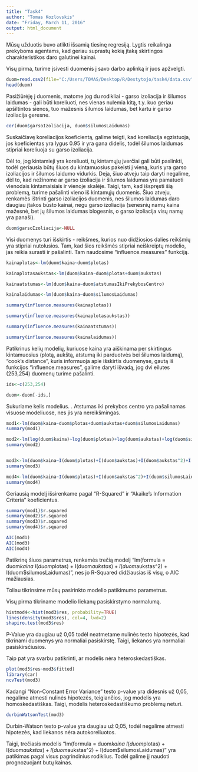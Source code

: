 ```yaml
---
title: "Task4"
author: "Tomas Kozlovskis"
date: "Friday, March 11, 2016"
output: html_document
---
```

Mūsų užduotis buvo atlikti išsamią tiesinę regresiją. Lygtis reikalinga prekyboms agentams, kad geriau suprastų kokią įtaką skirtingos charakteristikos daro galutinei kainai.

Visų pirma, turime įsivesti duomenis į savo darbo aplinką ir juos apžvelgti.

```r
duom=read.csv2(file="C:/Users/TOMAS/Desktop/R/Destytojo/task4/data.csv")
head(duom)
```

Pasižiūrėję į duomenis, matome jog du rodikliai - garso izoliacija ir šilumos laidumas - gali būti koreliuoti, nes vienas nulemia kitą, t.y. kuo geriau apšiltintos sienos, tuo mažesnis šilumos laidumas, bet kartu ir garso izoliacija geresne.

```r
cor(duom$garsoIzoliacija, duom$silumosLaidumas)
```

Suskaičiavę koreliacijos koeficientą, galime teigti, kad koreliacija egzistuoja, jos koeficientas yra lygus 0.95 ir yra gana didelis, todėl šilumos laidumas stipriai koreliuoja su garso izoliacija.

Dėl to, jog kintamieji yra koreliuoti, tų kintamųjų įverčiai gali būti paslinkti, todėl geriausia būtų šiuos du kintamuosius pakeisti į vieną, kuris yra garso izoliacijos ir šilumos laidumo vidurkis.
Deja, šiuo atveju taip daryti negalime, dėl to, kad nežinome ar garso izoliacija ir šilumos laidumas yra pamatuoti vienodais kintamaisiais ir vienoje skalėje. Taigi, tam, kad išspręsti šią problemą, turime pašalinti vieno iš kintamųjų duomenis. Šiuo atveju, renkamės ištrinti garso izoliacijos duomenis, nes šilumos laidumas daro daugiau įtakos būsto kainai, negu garso izoliacija (senesnių namų kaina mažesnė, bet jų šilumos laidumas blogesnis, o garso izoliacija visų namų yra panaši).

```r
duom$garsoIzoliacija<-NULL
```

Visi duomenys turi išskirtis - reikšmes, kurios nuo didžiosios dalies reikšmių yra stipriai nutolusios. Tam, kad šios reikšmės stipriai neiškreiptų modelio, jas reikia surasti ir pašalinti. Tam naudosime "influence.measures" funkciją.

```r
kainaplotas<-lm(duom$kaina~duom$plotas)

kainaplotasaukstas<-lm(duom$kaina~duom$plotas+duom$aukstas)

kainaatstumas<-lm(duom$kaina~duom$atstumasIkiPrekybosCentro)

kainalaidumas<-lm(duom$kaina~duom$silumosLaidumas)

summary(influence.measures(kainaplotas))

summary(influence.measures(kainaplotasaukstas))

summary(influence.measures(kainaatstumas))

summary(influence.measures(kainalaidumas))
```

Patikrinus kelių modelių, kuriuose kaina yra aiškinama per skirtingus kintamuosius (plotą, aukštą, atstumą iki parduotvės bei šilumos laidumą), "cook's distance", kuris informuoja apie išskirtis duomenyse, gautą iš funkcijos "influence.measures", galime daryti išvadą, jog dvi eilutes (253,254) duomenų turime pašalinti.

```r
ids<-c(253,254)

duom<-duom[-ids,]
```


Sukuriame kelis modelius. . Atstumas iki prekybos centro yra pašalinamas visuose modeliuose, nes jis yra nereikšmingas.

```r
mod1<-lm(duom$kaina~duom$plotas+duom$aukstas+duom$silumosLaidumas)
summary(mod1)

mod2<-lm(log(duom$kaina)~log(duom$plotas)+log(duom$aukstas)+log(duom$silumosLaidumas))
summary(mod2)


mod3<-lm(duom$kaina~I(duom$plotas)+I(duom$aukstas)+I(duom$aukstas^2)+I(duom$silumosLaidumas))
summary(mod3)

mod4<-lm(duom$kaina~I(duom$plotas)+I(duom$aukstas^2)+I(duom$silumosLaidumas))
summary(mod4)
```

Geriausią modelį išsirenkame pagal "R-Squared" ir "Akaike's Information Criteria" koeficientus.

```r
summary(mod1)$r.squared
summary(mod2)$r.squared
summary(mod3)$r.squared
summary(mod4)$r.squared

AIC(mod1)
AIC(mod3)
AIC(mod4)
```

Patikrinę šiuos parametrus, renkamės trečią modelį "lm(formula = duom$kaina ~ I(duom$plotas) + I(duom$aukstas) + I(duom$aukstas^2) + I(duom$silumosLaidumas)", nes jo R-Squared didžiausias iš visų, o AIC mažiausias.

Toliau tikrinsime mūsų pasirinkto modelio patikimumo parametrus.

Visų pirma tikriname modelio liekanų pasiskirstymo normalumą.

```r
histmod4<-hist(mod3$res, probability=TRUE)
lines(density(mod3$res), col=4, lwd=2)
shapiro.test(mod3$res)
```

P-Value yra daugiau už 0,05 todėl neatmetame nulinės testo hipotezės, kad tikrinami duomenys yra normaliai pasiskirstę. Taigi, liekanos yra normaliai pasiskirsčiusios.

Taip pat yra svarbu patikrinti, ar modelis nėra heteroskedastiškas.

```r
plot(mod3$res~mod3$fitted)
library(car)
ncvTest(mod3)
```

Kadangi "Non-Constant Error Variance" testo p-value yra didesnis už 0,05, negalime atmesti nulinės hipotezės, teigiančios, jog modelis yra homoskedastiškas. Taigi, modelis heteroskedastiškumo problemų neturi.

```r
durbinWatsonTest(mod3)
```

Durbin-Watson testo p-value yra daugiau už 0,05, todėl negalime atmesti hipotezės, kad liekanos nėra autokoreliuotos.

Taigi, trečiasis modelis "lm(formula = duom$kaina ~ I(duom$plotas) + I(duom$aukstas) + I(duom$aukstas^2) + I(duom$silumosLaidumas)" yra patikimas pagal visus pagrindinius rodiklius.
Todėl galime jį naudoti prognozuojant butų kainas.
